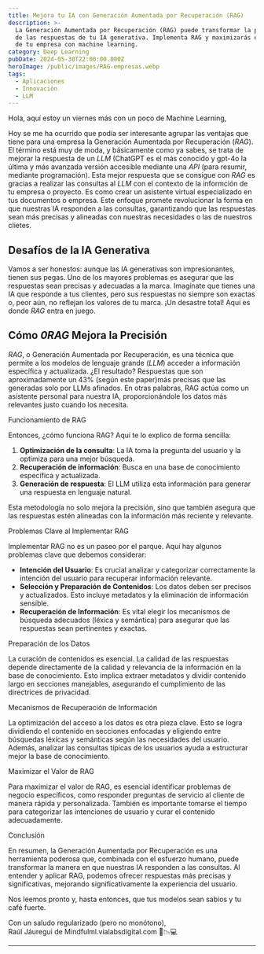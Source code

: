 ```yaml
---
title: Mejora tu IA con Generación Aumentada por Recuperación (RAG)
description: >-
  La Generación Aumentada por Recuperación (RAG) puede transformar la precisión
  de las respuestas de tu IA generativa. Implementa RAG y maximizarás el valor
  de tu empresa con machine learning.
category: Deep Learning
pubDate: 2024-05-30T22:00:00.000Z
heroImage: /public/images/RAG-empresas.webp
tags:
  - Aplicaciones
  - Innovaciòn
  - LLM
---
```


Hola, aquí estoy un viernes más con un poco de Machine Learning,

Hoy se me ha ocurrido que podía ser interesante agrupar las ventajas que tiene para una empresa la Generación Aumentada por Recuperación (*RAG*). El término está muy de moda, y básicamente como ya sabes, se trata de mejorar la respuesta de un *LLM* (ChatGPT es el más conocido y gpt-4o la última y más avanzada versión accesible mediante una *API* (para resumir, mediante programación). Esta mejor respuesta que se consigue con *RAG* es gracias  a realizar las consultas al *LLM* con el contexto de la informción de tu empresa o proyecto. Es como crear un asistente virtual especializado en tus documentos o empresa. Este enfoque promete revolucionar la forma en que nuestras IA responden a las consultas, garantizando que las respuestas sean más precisas y alineadas con nuestras necesidades o las de nuestros clietes.

## Desafíos de la IA Generativa

Vamos a ser honestos: aunque las IA generativas son impresionantes, tienen sus pegas. Uno de los mayores problemas es asegurar que las respuestas sean precisas y adecuadas a la marca. Imagínate que tienes una IA que responde a tus clientes, pero sus respuestas no siempre son exactas o, peor aún, no reflejan los valores de tu marca. ¡Un desastre total! Aquí es donde *RAG* entra en juego.

## Cómo *0RAG* Mejora la Precisión

*RAG*, o Generación Aumentada por Recuperación, es una técnica que permite a los modelos de lenguaje grande (*LLM*) acceder a información específica y actualizada. ¿El resultado? Respuestas que son aproximadamente un 43% (según este paper)más precisas que las generadas solo por LLMs afinados. En otras palabras, RAG actúa como un asistente personal para nuestra IA, proporcionándole los datos más relevantes justo cuando los necesita.

Funcionamiento de RAG

Entonces, ¿cómo funciona RAG? Aquí te lo explico de forma sencilla:

1. **Optimización de la consulta**: La IA toma la pregunta del usuario y la optimiza para una mejor búsqueda.
2. **Recuperación de información**: Busca en una base de conocimiento específica y actualizada.
3. **Generación de respuesta**: El LLM utiliza esta información para generar una respuesta en lenguaje natural.

Esta metodología no solo mejora la precisión, sino que también asegura que las respuestas estén alineadas con la información más reciente y relevante.

Problemas Clave al Implementar RAG

Implementar RAG no es un paseo por el parque. Aquí hay algunos problemas clave que debemos considerar:

* **Intención del Usuario**: Es crucial analizar y categorizar correctamente la intención del usuario para recuperar información relevante.
* **Selección y Preparación de Contenidos**: Los datos deben ser precisos y actualizados. Esto incluye metadatos y la eliminación de información sensible.
* **Recuperación de Información**: Es vital elegir los mecanismos de búsqueda adecuados (léxica y semántica) para asegurar que las respuestas sean pertinentes y exactas.

Preparación de los Datos

La curación de contenidos es esencial. La calidad de las respuestas depende directamente de la calidad y relevancia de la información en la base de conocimiento. Esto implica extraer metadatos y dividir contenido largo en secciones manejables, asegurando el cumplimiento de las directrices de privacidad.

Mecanismos de Recuperación de Información

La optimización del acceso a los datos es otra pieza clave. Esto se logra dividiendo el contenido en secciones enfocadas y eligiendo entre búsquedas léxicas y semánticas según las necesidades del usuario. Además, analizar las consultas típicas de los usuarios ayuda a estructurar mejor la base de conocimiento.

Maximizar el Valor de RAG

Para maximizar el valor de RAG, es esencial identificar problemas de negocio específicos, como responder preguntas de servicio al cliente de manera rápida y personalizada. También es importante tomarse el tiempo para categorizar las intenciones de usuario y curar el contenido adecuadamente.

Conclusión

En resumen, la Generación Aumentada por Recuperación es una herramienta poderosa que, combinada con el esfuerzo humano, puede transformar la manera en que nuestras IA responden a las consultas. Al entender y aplicar RAG, podemos ofrecer respuestas más precisas y significativas, mejorando significativamente la experiencia del usuario.

Nos leemos pronto y, hasta entonces, que tus modelos sean sabios y tu café fuerte.

Con un saludo regularizado (pero no monótono),\
Raúl Jáuregui de Mindfulml.vialabsdigital.com 🌟📉💻

***
